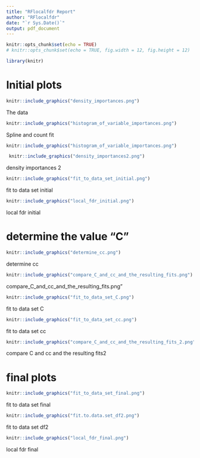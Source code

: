 ```yaml
---
title: "RFlocalfdr Report"
author: "RFlocalfdr"
date: "`r Sys.Date()`"
output: pdf_document
---
```


```r
knitr::opts_chunk$set(echo = TRUE)
# knitr::opts_chunk$set(echo = TRUE, fig.width = 12, fig.height = 12)
```


```r
library(knitr)
```
# Initial plots



```r
knitr::include_graphics("density_importances.png")
```
The data
 
 
 
```r
knitr::include_graphics("histogram_of_variable_importances.png")
```
Spline and count fit

```r
knitr::include_graphics("histogram_of_variable_importances.png")
```

```r
 knitr::include_graphics("density_importances2.png") 
``` 
density importances 2

```r
knitr::include_graphics("fit_to_data_set_initial.png") 
``` 
fit to data set initial


```r
knitr::include_graphics("local_fdr_initial.png") 
``` 
local fdr initial


# determine the value "C"

```r
knitr::include_graphics("determine_cc.png") 
``` 
determine cc

```r
knitr::include_graphics("compare_C_and_cc_and_the_resulting_fits.png") 
``` 
compare_C_and_cc_and_the_resulting_fits.png"


```r
knitr::include_graphics("fit_to_data_set_C.png") 
``` 
fit to data set C

```r
knitr::include_graphics("fit_to_data_set_cc.png") 
``` 
fit to data set cc


```r
knitr::include_graphics("compare_C_and_cc_and_the_resulting_fits_2.png") 
``` 
compare C and cc and the resulting fits2


# final plots

```r
knitr::include_graphics("fit_to_data_set_final.png") 
``` 
fit to data set final

```r
knitr::include_graphics("fit.to.data.set_df2.png") 
``` 
fit to data set df2



```r
knitr::include_graphics("local_fdr_final.png") 
``` 
local fdr final



